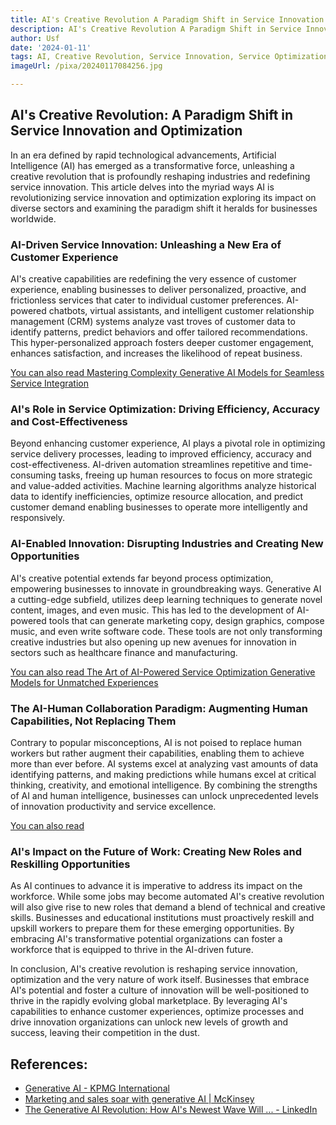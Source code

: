 ```yaml
---
title: AI's Creative Revolution A Paradigm Shift in Service Innovation and Optimization
description: AI's Creative Revolution A Paradigm Shift in Service Innovation and Optimization
author: Usf
date: '2024-01-11'
tags: AI, Creative Revolution, Service Innovation, Service Optimization
imageUrl: /pixa/20240117084256.jpg

---
```

## AI's Creative Revolution: A Paradigm Shift in Service Innovation and Optimization

In an era defined  by rapid technological advancements, Artificial Intelligence (AI) has emerged as a transformative force, unleashing a creative revolution that  is profoundly reshaping industries and redefining service  innovation.  This article delves into  the myriad ways  AI is revolutionizing service innovation and optimization exploring its impact on diverse sectors and examining the paradigm shift it heralds  for  businesses worldwide.

### AI-Driven  Service Innovation: Unleashing a New Era of Customer Experience

AI's creative capabilities are redefining the very essence  of customer experience, enabling businesses to deliver  personalized, proactive,  and frictionless services  that cater to individual customer preferences. AI-powered chatbots, virtual assistants, and intelligent customer relationship  management  (CRM) systems analyze vast troves of customer data to identify patterns, predict behaviors and  offer tailored  recommendations. This hyper-personalized approach fosters deeper customer engagement, enhances  satisfaction,  and increases the likelihood of repeat business.

[You can  also read Mastering Complexity Generative AI Models for Seamless Service Integration](Mastering%20Complexity%20Generative%20AI%20Models%20for%20Seamless%20Service%20Integration)


### AI's Role in  Service  Optimization: Driving Efficiency, Accuracy and Cost-Effectiveness

Beyond enhancing customer experience, AI plays a pivotal role in optimizing service delivery  processes, leading to improved efficiency, accuracy and cost-effectiveness. AI-driven  automation streamlines repetitive and time-consuming tasks, freeing up human resources to focus on more strategic  and value-added activities. Machine learning algorithms analyze historical data to identify inefficiencies, optimize resource allocation, and predict customer demand enabling businesses to operate more  intelligently and responsively.

### AI-Enabled  Innovation: Disrupting Industries and Creating  New  Opportunities

AI's creative potential extends far beyond process optimization, empowering businesses to innovate in groundbreaking ways. Generative AI a cutting-edge subfield, utilizes deep learning techniques to generate novel content, images, and even music. This has led to the development of AI-powered tools that can generate marketing copy, design  graphics, compose music, and even write software  code. These tools are not only transforming creative industries  but also opening  up new avenues for innovation in  sectors such as healthcare finance  and manufacturing.

[You can also read The Art of AI-Powered Service Optimization Generative Models for Unmatched Experiences](The%20Art%20of%20AI-Powered%20Service%20Optimization%20Generative%20Models%20for%20Unmatched%20Experiences)


###  The AI-Human Collaboration Paradigm: Augmenting Human  Capabilities, Not Replacing Them

Contrary to popular  misconceptions, AI is not  poised to replace human workers but  rather augment  their capabilities, enabling them to achieve more  than ever before. AI systems excel  at analyzing vast amounts of data identifying patterns, and making predictions while humans excel at critical thinking, creativity, and emotional intelligence. By combining the strengths of AI and human intelligence, businesses can unlock unprecedented levels  of innovation productivity and service excellence.

[You  can  also read ]()


### AI's  Impact on the Future of Work: Creating New Roles and Reskilling Opportunities

As AI continues to advance it is imperative to  address its impact on the workforce. While some jobs may become automated AI's creative revolution will also give rise to new roles that demand a blend of technical and creative skills. Businesses and educational institutions must proactively reskill and upskill workers to prepare them for these  emerging opportunities.  By embracing AI's  transformative potential organizations can foster a workforce that is  equipped to thrive in the AI-driven future.

In conclusion, AI's creative revolution is  reshaping service innovation, optimization and the very nature  of work itself. Businesses that embrace AI's potential and foster a culture of innovation will be well-positioned to thrive in the rapidly evolving global marketplace. By leveraging  AI's capabilities to enhance customer  experiences, optimize processes and drive innovation organizations can unlock new levels of growth and success, leaving their competition in the dust.

## References:
- [Generative AI - KPMG International](https://kpmg.com/us/en/ai.html)
- [Marketing and sales soar with generative AI | McKinsey](https://www.mckinsey.com/capabilities/growth-marketing-and-sales/our-insights/ai-powered-marketing-and-sales-reach-new-heights-with-generative-ai)
- [The Generative AI Revolution: How AI's Newest Wave Will ... - LinkedIn](https://www.linkedin.com/pulse/generative-ai-revolution-how-ais-newest-wave-business-ben-akiva)
